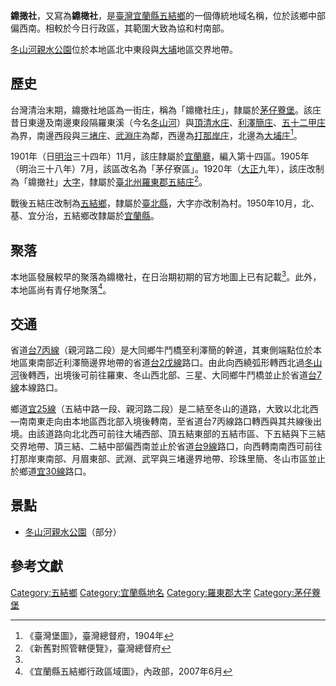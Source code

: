 {{noteTA
|1 = zh-cn:庄; zh-hk:庄; zh-tw:庄;
}}
'''鐤撖社'''，又寫為'''鐤橄社'''，是[[臺灣|臺灣]][[宜蘭縣|宜蘭縣]][[五結鄉|五結鄉]]的一個傳統地域名稱，位於該鄉中部偏西南。相較於今日行政區，其範圍大致為協和村南部。

[[冬山河親水公園|冬山河親水公園]]位於本地區北中東段與[[大埔_(宜蘭縣)|大埔]]地區交界地帶。

==歷史==
台灣清治末期，鐤撖社地區為一街庄，稱為「鐤橄社庄」，隸屬於[[茅仔藔堡|茅仔藔堡]]。該庄昔日東邊及南邊東段隔羅東溪（今名[[冬山河|冬山河]]）與[[頂清水庄|頂清水庄]]、[[利澤簡庄|利澤簡庄]]、[[五十二甲庄|五十二甲庄]]為界，南邊西段與[[三堵庄|三堵庄]]、[[武淵庄|武淵庄]]為鄰，西邊為[[打那岸庄|打那岸庄]]，北邊為[[大埔_(宜蘭縣)|大埔庄]]<ref name="臺灣堡圖">《臺灣堡圖》，臺灣總督府，1904年</ref>。

1901年（日[[明治|明治]]三十四年）11月，該庄隸屬於[[宜蘭廳|宜蘭廳]]，編入第十四區。1905年（明治三十八年）7月，該區改名為「茅仔寮區」。1920年（[[大正|大正]]九年），該庄改制為「鐤撖社」[[大字|大字]]，隸屬於[[臺北州|臺北州]][[羅東郡|羅東郡]][[五結庄|五結庄]]<ref>《新舊對照管轄便覽》，臺灣總督府</ref>。

戰後五結庄改制為[[五結鄉|五結鄉]]，隸屬於[[臺北縣|臺北縣]]，大字亦改制為村。1950年10月，北、基、宜分治，五結鄉改隸屬於[[宜蘭縣|宜蘭縣]]。

==聚落==
本地區發展較早的聚落為鐤橄社，在日治期初期的官方地圖上已有記載<ref name="臺灣堡圖"/>。此外，本地區尚有青仔地聚落<ref>《宜蘭縣五結鄉行政區域圖》，內政部，2007年6月</ref>。

==交通==
省道[[台7丙線|台7丙線]]（親河路二段）是大同鄉牛鬥橋至利澤簡的幹道，其東側端點位於本地區東南部近利澤簡邊界地帶的省道[[台2戊線|台2戊線]]路口。由此向西繞弧形轉西北過[[冬山河|冬山河]]後轉西，出境後可前往羅東、冬山西北部、三星、大同鄉牛鬥橋並止於省道[[台7線|台7線]]本線路口。

鄉道[[宜25線|宜25線]]（五結中路一段、親河路二段）是二結至冬山的道路，大致以北北西—南南東走向由本地區西北部入境後轉南，至省道台7丙線路口轉西與其共線後出境。由該道路向北北西可前往大埔西部、頂五結東部的五結市區、下五結與下三結交界地帶、頂三結、二結中部偏西南並止於省道[[台9線|台9線]]路口，向西轉南南西可前往打那岸東南部、月眉東部、武淵、武罕與三堵邊界地帶、珍珠里簡、冬山市區並止於鄉道[[宜30線|宜30線]]路口。

==景點==
* [[冬山河親水公園|冬山河親水公園]]（部分）

==參考文獻==
{{reflist}}

{{羅東郡}}

[[Category:五結鄉|Category:五結鄉]]
[[Category:宜蘭縣地名|Category:宜蘭縣地名]]
[[Category:羅東郡大字|Category:羅東郡大字]]
[[Category:茅仔藔堡|Category:茅仔藔堡]]